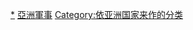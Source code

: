 {{Categories by country|nocat}}

[[Category:各國軍事|*]]
[[Category:亞洲軍事|]]
[[Category:依亚洲国家来作的分类|Category:依亚洲国家来作的分类]]